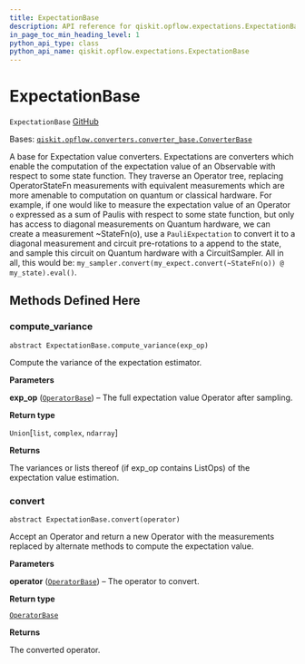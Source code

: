 ```yaml
---
title: ExpectationBase
description: API reference for qiskit.opflow.expectations.ExpectationBase
in_page_toc_min_heading_level: 1
python_api_type: class
python_api_name: qiskit.opflow.expectations.ExpectationBase
---
```


# ExpectationBase

<span id="qiskit.opflow.expectations.ExpectationBase" />

`ExpectationBase` [GitHub](https://github.com/qiskit/qiskit/tree/stable/0.23/qiskit/opflow/expectations/expectation_base.py "view source code")

Bases: [`qiskit.opflow.converters.converter_base.ConverterBase`](qiskit.opflow.converters.ConverterBase "qiskit.opflow.converters.converter_base.ConverterBase")

A base for Expectation value converters. Expectations are converters which enable the computation of the expectation value of an Observable with respect to some state function. They traverse an Operator tree, replacing OperatorStateFn measurements with equivalent measurements which are more amenable to computation on quantum or classical hardware. For example, if one would like to measure the expectation value of an Operator `o` expressed as a sum of Paulis with respect to some state function, but only has access to diagonal measurements on Quantum hardware, we can create a measurement \~StateFn(o), use a `PauliExpectation` to convert it to a diagonal measurement and circuit pre-rotations to a append to the state, and sample this circuit on Quantum hardware with a CircuitSampler. All in all, this would be: `my_sampler.convert(my_expect.convert(~StateFn(o)) @ my_state).eval()`.

## Methods Defined Here

### compute\_variance

<span id="qiskit.opflow.expectations.ExpectationBase.compute_variance" />

`abstract ExpectationBase.compute_variance(exp_op)`

Compute the variance of the expectation estimator.

**Parameters**

**exp\_op** ([`OperatorBase`](qiskit.opflow.OperatorBase "qiskit.opflow.operator_base.OperatorBase")) – The full expectation value Operator after sampling.

**Return type**

`Union`\[`list`, `complex`, `ndarray`]

**Returns**

The variances or lists thereof (if exp\_op contains ListOps) of the expectation value estimation.

### convert

<span id="qiskit.opflow.expectations.ExpectationBase.convert" />

`abstract ExpectationBase.convert(operator)`

Accept an Operator and return a new Operator with the measurements replaced by alternate methods to compute the expectation value.

**Parameters**

**operator** ([`OperatorBase`](qiskit.opflow.OperatorBase "qiskit.opflow.operator_base.OperatorBase")) – The operator to convert.

**Return type**

[`OperatorBase`](qiskit.opflow.OperatorBase "qiskit.opflow.operator_base.OperatorBase")

**Returns**

The converted operator.

